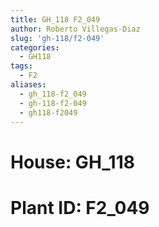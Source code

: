 ```yaml
---
title: GH_118 F2_049
author: Roberto Villegas-Diaz
slug: 'gh-118/f2-049'
categories:
  - GH118
tags:
  - F2
aliases:
  - gh_118-f2_049
  - gh-118-f2-049
  - gh118-f2049
---
```


# **House**: GH_118
# **Plant ID**: F2_049
